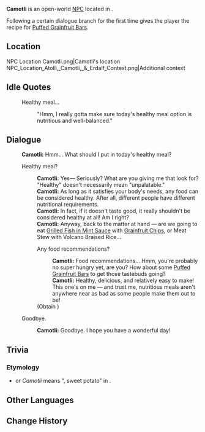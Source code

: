 {{Meta
<!-- Remove this template after adding the missing info -->
|missing_NPC_profile  = yes
}}
{{Character Infobox
|type             = Open-World NPC
|image            = NPC Camotli.png
|realname         = <!-- Optional, if different from in-game name -->
|deceased         = <!-- Past (for deceased prior to events of the game) or free response -->
|region           = Natlan
|location         = Natlan
|affiliation      = Collective of Plenty
|title            = 
|ancestry         = <!-- Clan/family -->
|father           = 
|mother           = 
|spouse           = 
|sibling          = 
|child            = 
|relative         = 
|voiceEN          = 
|voiceCN          = 
|voiceJP          = 
|voiceKR          = 
|dialoguereward   = [[Recipe: Puffed Grainfruit Bars]]
}}
'''Camotli''' is an open-world [[NPC]] located in {{Location|"Collective of Plenty"}}.

Following a certain dialogue branch for the first time gives the player the recipe for [[Puffed Grainfruit Bars]].

==Location==
<gallery>
NPC Location Camotli.png|Camotli's location
NPC_Location_Atolli,_Camotli,_&_Erdalf_Context.png|Additional context
</gallery>
<!--
==Profile==
Detailed story/lore information goes here.
''(To be added.)''

===Appearance===
Keep appearance section short and concise. Limit to 2 paragraphs with 3-4 sentences each.
''(To be added.)''

==Quests and Events==
{{Quests and Events}}
-->
==Idle Quotes==
{{Dialogue Start}}
:{{DIcon|Idle}} Healthy meal...
::{{A|VO Camotli 01.ogg}} "Hmm, I really gotta make sure today's healthy meal option is nutritious and well-balanced."
{{Dialogue End}}

==Dialogue==
{{Dialogue Start}}
:'''Camotli:''' Hmm... What should I put in today's healthy meal?
:{{DIcon}} Healthy meal?
::'''Camotli:''' Yes&mdash; Seriously? What are you giving me that look for? "Healthy" doesn't necessarily mean "unpalatable."
::'''Camotli:''' As long as it satisfies your body's needs, any food can be considered healthy. After all, different people have different nutritional requirements.
::'''Camotli:''' In fact, if it doesn't taste good, it really shouldn't be considered healthy at all! Am I right?
::'''Camotli:''' Anyway, back to the matter at hand &mdash; are we going to eat [[Grilled Fish in Mint Sauce]] with [[Grainfruit Chips]], or Meat Stew with Volcano Braised Rice...
::{{DIcon|Reward}} Any food recommendations?
:::'''Camotli:''' Food recommendations... Hmm, you're probably no super hungry yet, are you? How about some [[Puffed Grainfruit Bars]] to get those tastebuds going?
:::'''Camotli:''' Healthy, delicious, and relatively easy to make! This one's on me &mdash; and trust me, nutritious meals aren't anywhere near as bad as some people make them out to be!
::;(Obtain {{Item|Recipe: Puffed Grainfruit Bars}})
:{{DIcon}}Goodbye.
::'''Camotli:''' Goodbye. I hope you have a wonderful day!
{{Dialogue End}}
{{Dialogue End}}
<!--
==Event Dialogue==
===Event Name===
{{Dialogue Start}}
:'''Camotli:'''
{{Dialogue End}}
-->

==Trivia==
===Etymology===
* ''{{Wt|Camohtli}}'' or ''Camotli'' means "{{w|Sweet_potato|camote}}, sweet potato" in {{W|Nahuatl}}.

==Other Languages==
{{Other Languages
|default_hidden=1
|en       = Camotli
|zhs      = 加莫莉
|zhs_rm   = Jiāmòlì
|zht      = 加莫莉
|zht_rm   = Jiāmòlì
|ja       = カモトリ
|ja_rm    = Kamotori
|ko       = 카모틀리
|es       = Amotli
|fr       = Camotli
|ru       = Камотли
|th       = Camotli
|vi       = Camotli
|de       = Camotli
|id       = Camotli
|pt       = Camotli
|tr       = Camotli
|it       = Camotli
}}

==Change History==
{{Change History|5.5}}
<!--
==References==
{{Reflist}}
-->
